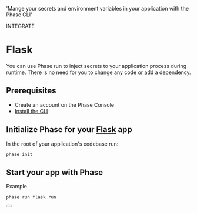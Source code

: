 
  'Mange your secrets and environment variables in your application with the Phase CLI'

<Tag variant="small">INTEGRATE</Tag>

# Flask

You can use Phase run to inject secrets to your application process during runtime. There is no need for you to change any code or add a dependency.

## Prerequisites

- Create an account on the Phase Console
- [Install the CLI](/cli/install)

## Initialize Phase for your [Flask](https://flask.palletsprojects.com) app

In the root of your application's codebase run:

```fish
phase init
```

## Start your app with Phase

Example

```fish
phase run flask run
```

<div className="not-prose">
  <Button
    href="https://flask.palletsprojects.com/en/2.1.x/config"
    variant="text"
    arrow="right"
    children="Flask Docs"
  />
</div>
